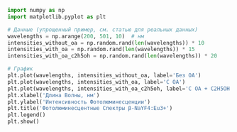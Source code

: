```python
import numpy as np
import matplotlib.pyplot as plt

# Данные (упрощенный пример, см. статью для реальных данных)
wavelengths = np.arange(200, 501, 10)  # нм
intensities_without_oa = np.random.rand(len(wavelengths)) * 10
intensities_with_oa = np.random.rand(len(wavelengths)) * 15
intensities_with_oa_c2h5oh = np.random.rand(len(wavelengths)) * 20

# График
plt.plot(wavelengths, intensities_without_oa, label='Без OA')
plt.plot(wavelengths, intensities_with_oa, label='С OA')
plt.plot(wavelengths, intensities_with_oa_c2h5oh, label='С OA + C2H5OH')
plt.xlabel('Длина Волны, нм')
plt.ylabel('Интенсивность Фотолюминесценции')
plt.title('Фотолюминесцентные Спектры β-NaYF4:Eu3+')
plt.legend()
plt.show()
```
